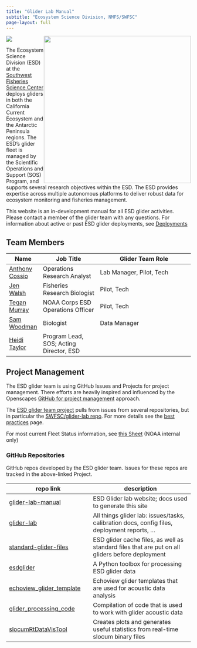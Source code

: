 ```yaml
---
title: "Glider Lab Manual"
subtitle: "Ecosystem Science Division, NMFS/SWFSC"
page-layout: full
---
```

[![](https://img.shields.io/github/last-commit/SWFSC/glider-lab-manual)](https://github.com/SWFSC/glider-lab-manual/commits/main)
![](content/images/ESD_meatball.png){style="float:right;" fig-alt="Ecosystem Science Division logo. Artwork by Jen Walsh." width="401"}

The Ecosystem Science Division (ESD) at the [Southwest Fisheries Science Center](https://www.fisheries.noaa.gov/about/southwest-fisheries-science-center){target="_blank"} deploys gliders in both the California Current Ecosystem and the Antarctic Peninsula regions. The ESD's glider fleet is managed by the Scientific Operations and Support (SOS) Program, and supports several research objectives within the ESD. The ESD provides expertise across multiple autonomous platforms to deliver robust data for ecosystem monitoring and fisheries management. 

This website is an in-development manual for all ESD glider activities. Please contact a member of the glider team with any questions. For information about active or past ESD glider deployments, see [Deployments](content/deployments.qmd)

## Team Members

| Name | Job Title | Glider Team Role |
|------|-----------|------------------|
| [Anthony Cossio](mailto:anthony.cossio@noaa.gov) | Operations Research Analyst | Lab Manager, Pilot, Tech |
| [Jen Walsh](mailto:jen.walsh@noaa.gov) | Fisheries Research Biologist | Pilot, Tech |
| [Tegan Murray](mailto:tegan.murray@noaa.gov) | NOAA Corps ESD Operations Officer | Pilot, Tech |
| [Sam Woodman](mailto:sam.woodman@noaa.gov) | Biologist | Data Manager |
| [Heidi Taylor](mailto:heidi.taylor@noaa.gov) | Program Lead, SOS; Acting Director, ESD | |

## Project Management

The ESD glider team is using GitHub Issues and Projects for project management. There efforts are heavily inspired and influenced by the Openscapes [GitHub for project management](https://openscapes.github.io/series/core-lessons/github/github-issues.html){target="_blank"} approach.

The [ESD glider team project](https://github.com/orgs/SWFSC/projects/5/views/1){target="_blank"} pulls from issues from several repositories, but in particular the [SWFSC/glider-lab repo](https://github.com/SWFSC/glider-lab){target="_blank"}. For more details see the [best practices](content/best-practices.qmd) page.

For most current Fleet Status information, see [this Sheet](https://docs.google.com/spreadsheets/d/1tB3QNKYx8qOYYS9QZotekBAx0y-_n2d-EZPjFFdYNuU/edit?usp=sharing){target="_blank"} (NOAA internal only)

### GitHub Repositories

GitHub repos developed by the ESD glider team. Issues for these repos are tracked in the above-linked Project.

| repo link | description |
|-----------|-------------|
| [glider-lab-manual](https://github.com/SWFSC/glider-lab-manual){target="_blank"} | ESD Glider lab website; docs used to generate this site
| [glider-lab](https://github.com/SWFSC/glider-lab){target="_blank"} | All things glider lab: issues/tasks, calibration docs, config files, deployment reports, ...
| [standard-glider-files](https://github.com/SWFSC/standard-glider-files){target="_blank"} | ESD glider cache files, as well as standard files that are put on all gliders before deployment |
| [esdglider](https://github.com/SWFSC/esdglider){target="_blank"} | A Python toolbox for processing ESD glider data |
| [echoview_glider_template](https://github.com/SWFSC/echoview_glider_template){target="_blank"} | Echoview glider templates that are used for acoustic data analysis
| [glider_processing_code](https://github.com/SWFSC/glider_processing_code){target="_blank"} | Compilation of code that is used to work with glider acoustic data
| [slocumRtDataVisTool](https://github.com/SWFSC/slocumRtDataVisTool){target="_blank"} | Creates plots and generates useful statistics from real-time slocum binary files
